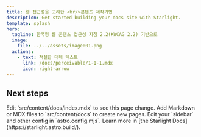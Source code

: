 ```yaml
---
title: 웹 접근성을 고려한 <br/>콘텐츠 제작기법
description: Get started building your docs site with Starlight.
template: splash
hero:
  tagline: 한국형 웹 콘텐츠 접근성 지침 2.2(KWCAG 2.2) 기반으로
  image:
    file: ../../assets/image001.png
  actions:
    - text: 적절한 대체 텍스트
      link: /docs/perceivable/1-1-1.mdx
      icon: right-arrow
---
```



## Next steps

<CardGrid stagger>
	<Card title="Update content" icon="pencil">
		Edit `src/content/docs/index.mdx` to see this page change.
	</Card>
	<Card title="Add new content" icon="add-document">
		Add Markdown or MDX files to `src/content/docs` to create new pages.
	</Card>
	<Card title="Configure your site" icon="setting">
		Edit your `sidebar` and other config in `astro.config.mjs`.
	</Card>
	<Card title="Read the docs" icon="open-book">
		Learn more in [the Starlight Docs](https://starlight.astro.build/).
	</Card>
</CardGrid>
